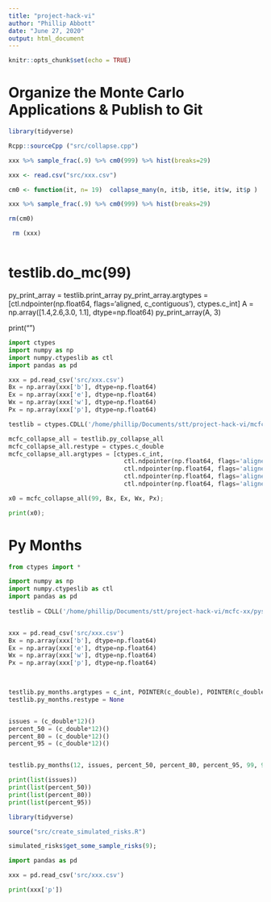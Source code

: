 ```yaml
---
title: "project-hack-vi"
author: "Phillip Abbott"
date: "June 27, 2020"
output: html_document
---
```


```r
knitr::opts_chunk$set(echo = TRUE)
```

# Organize the Monte Carlo Applications & Publish to Git

```r

library(tidyverse)

Rcpp::sourceCpp ("src/collapse.cpp")

xxx %>% sample_frac(.9) %>% cm0(999) %>% hist(breaks=29)

```

```r


xxx <- read.csv("src/xxx.csv")

cm0 <- function(it, n= 19)  collapse_many(n, it$b, it$e, it$w, it$p )

xxx %>% sample_frac(.9) %>% cm0(999) %>% hist(breaks=29)

rm(cm0)

 rm (xxx)



```



# testlib.do_mc(99)

py_print_array = testlib.print_array
py_print_array.argtypes = [ctl.ndpointer(np.float64, 
                                         flags='aligned, c_contiguous'), 
                           ctypes.c_int]
A = np.array([1.4,2.6,3.0, 1.1], dtype=np.float64)
py_print_array(A, 3)

print("\n\n")





```python

import ctypes
import numpy as np
import numpy.ctypeslib as ctl
import pandas as pd

xxx = pd.read_csv('src/xxx.csv')
Bx = np.array(xxx['b'], dtype=np.float64)
Ex = np.array(xxx['e'], dtype=np.float64)
Wx = np.array(xxx['w'], dtype=np.float64)
Px = np.array(xxx['p'], dtype=np.float64)

testlib = ctypes.CDLL('/home/phillip/Documents/stt/project-hack-vi/mcfc-xx/pysrc/testlib.so')

mcfc_collapse_all = testlib.py_collapse_all
mcfc_collapse_all.restype = ctypes.c_double
mcfc_collapse_all.argtypes = [ctypes.c_int,
                                ctl.ndpointer(np.float64, flags='aligned, c_contiguous'), 
                                ctl.ndpointer(np.float64, flags='aligned, c_contiguous'), 
                                ctl.ndpointer(np.float64, flags='aligned, c_contiguous'), 
                                ctl.ndpointer(np.float64, flags='aligned, c_contiguous') ]

x0 = mcfc_collapse_all(99, Bx, Ex, Wx, Px);

print(x0);

```


# Py Months

```python

from ctypes import *

import numpy as np
import numpy.ctypeslib as ctl
import pandas as pd
  
testlib = CDLL('/home/phillip/Documents/stt/project-hack-vi/mcfc-xx/pysrc/testlib.so')


xxx = pd.read_csv('src/xxx.csv')
Bx = np.array(xxx['b'], dtype=np.float64)
Ex = np.array(xxx['e'], dtype=np.float64)
Wx = np.array(xxx['w'], dtype=np.float64)
Px = np.array(xxx['p'], dtype=np.float64)

  

testlib.py_months.argtypes = c_int, POINTER(c_double), POINTER(c_double), POINTER(c_double), POINTER(c_double), c_int, c_int, ctl.ndpointer(np.float64, flags='aligned, c_contiguous'), ctl.ndpointer(np.float64, flags='aligned, c_contiguous'), ctl.ndpointer(np.float64, flags='aligned, c_contiguous'), ctl.ndpointer(np.float64, flags='aligned, c_contiguous')
testlib.py_months.restype = None


issues = (c_double*12)()
percent_50 = (c_double*12)()
percent_80 = (c_double*12)()
percent_95 = (c_double*12)()


testlib.py_months(12, issues, percent_50, percent_80, percent_95, 99, 999, Bx, Ex, Wx, Px)

print(list(issues))
print(list(percent_50))
print(list(percent_80))
print(list(percent_95))


```














```r
library(tidyverse)

source("src/create_simulated_risks.R")

simulated_risks$get_some_sample_risks(9);

```



```python

import pandas as pd

xxx = pd.read_csv('src/xxx.csv')  

print(xxx['p'])

```









